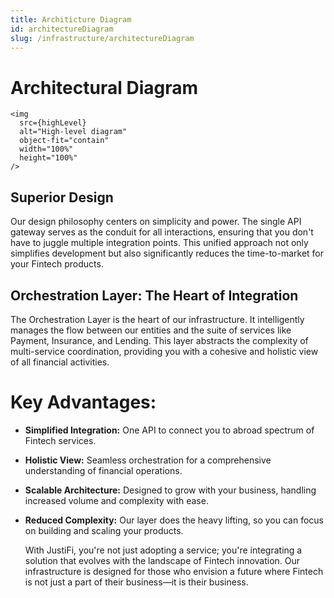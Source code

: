 ```yaml
---
title: Architicture Diagram
id: architectureDiagram
slug: /infrastructure/architectureDiagram
---
```



# Architectural Diagram

<!-- <Box> -->
<!--   <Flex display="flex" align-items="center" justify-content="center"> -->

    <img
      src={highLevel}
      alt="High-level diagram"
      object-fit="contain"
      width="100%"
      height="100%"
    />

<!--   </Flex> -->

## Superior Design

Our design philosophy centers on simplicity and power. The single API gateway
serves as the conduit for all interactions, ensuring that you don't have to
juggle multiple integration points. This unified approach not only simplifies
development but also significantly reduces the time-to-market for your Fintech
products.

## Orchestration Layer: The Heart of Integration

The Orchestration Layer is the heart of our infrastructure. It intelligently
manages the flow between our entities and the suite of services like Payment,
Insurance, and Lending. This layer abstracts the complexity of multi-service
coordination, providing you with a cohesive and holistic view of all financial
activities.

# Key Advantages:

- **Simplified Integration:** One API to connect you to abroad spectrum of Fintech services.
- **Holistic View:** Seamless orchestration for a comprehensive understanding of financial operations.
- **Scalable Architecture:** Designed to grow with your business, handling increased volume and complexity with ease.
- **Reduced Complexity:** Our layer does the heavy lifting, so you can focus on building and scaling your products.

  With JustiFi, you're not just adopting a service; you're integrating a solution
  that evolves with the landscape of Fintech innovation. Our infrastructure is designed
  for those who envision a future where Fintech is not just a part of their business—it
  is their business.
  <!-- </Box> -->
